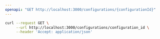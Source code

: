 ```yaml
---
openapi: "GET http://localhost:3000/configurations/{configurationId}"
---
```


<RequestExample>

```bash Example Request
curl --request GET \
     --url http://localhost:3000/configurations/configuration_id \
     --header 'Accept: application/json'
```

</RequestExample>
